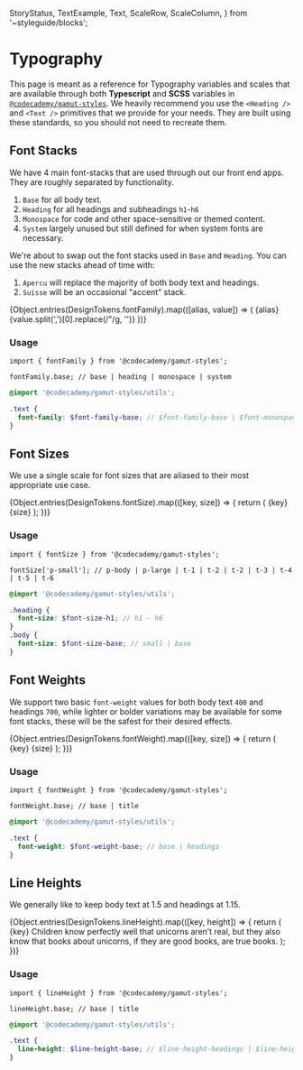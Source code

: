   StoryStatus,
  TextExample,
  Text,
  ScaleRow,
  ScaleColumn,
} from '~styleguide/blocks';

<Meta title="Foundations/Typography" component="Typography" />

# Typography

<StoryStatus status="volatile" />

This page is meant as a reference for Typography variables and scales that are available
through both **Typescript** and **SCSS** variables in [`@codecademy/gamut-styles`](https://www.npmjs.com/package/@codecademy/gamut-styles). We heavily recommend
you use the <LinkTo kind="Typography" story="Heading">`<Heading />`</LinkTo> and <LinkTo kind="Typography" story="Text">`<Text />`</LinkTo>
primitives that we provide for your needs. They are built using these standards, so you should not need to recreate them.

## Font Stacks

We have 4 main font-stacks that are used through out our front end apps. They are roughly separated by functionality.

1. `Base` for all body text.
2. `Heading` for all headings and subheadings `h1`-`h6`
3. `Monospace` for code and other space-sensitive or themed content.
4. `System` largely unused but still defined for when system fonts are necessary.

We're about to swap out the font stacks used in `Base` and `Heading`.
You can use the new stacks ahead of time with:

1. `Apercu` will replace the majority of both body text and headings.
2. `Suisse` will be an occasional "accent" stack.

<Canvas withSource="none" isColumn>
  {Object.entries(DesignTokens.fontFamily).map(([alias, value]) => (
    <ScaleRow key={alias} hasAlias>
      <ScaleColumn>{alias}</ScaleColumn>
      <Text family={value}>{value.split(',')[0].replace(/"/g, '')}</Text>
    </ScaleRow>
  ))}
</Canvas>

### Usage

```tsx
import { fontFamily } from '@codecademy/gamut-styles';

fontFamily.base; // base | heading | monospace | system
```

```scss
@import '@codecademy/gamut-styles/utils';

.text {
  font-family: $font-family-base; // $font-family-base | $font-monospace | $font-system
}
```

## Font Sizes

We use a single scale for font sizes that are aliased to their most appropriate use case.

<Canvas withSource="none" isColumn>
  {Object.entries(DesignTokens.fontSize).map(([key, size]) => {
    return (
      <ScaleRow key={key} hasAlias>
        <ScaleColumn>{key}</ScaleColumn>
        <Text size={size}>{size}</Text>
      </ScaleRow>
    );
  })}
</Canvas>

### Usage

```tsx
import { fontSize } from '@codecademy/gamut-styles';

fontSize['p-small']; // p-body | p-large | t-1 | t-2 | t-2 | t-3 | t-4 | t-5 | t-6
```

```scss
@import '@codecademy/gamut-styles/utils';

.heading {
  font-size: $font-size-h1; // h1 - h6
}
.body {
  font-size: $font-size-base; // small | base
}
```

## Font Weights

We support two basic `font-weight` values for both body text `400` and headings `700`, while lighter or bolder variations may be
available for some font stacks, these will be the safest for their desired effects.

<Canvas withSource="none" isColumn>
  {Object.entries(DesignTokens.fontWeight).map(([key, size]) => {
    return (
      <ScaleRow key={key} hasAlias>
        <ScaleColumn>{key}</ScaleColumn>
        <Text weight={size}>{size}</Text>
      </ScaleRow>
    );
  })}
</Canvas>

### Usage

```tsx
import { fontWeight } from '@codecademy/gamut-styles';

fontWeight.base; // base | title
```

```scss
@import '@codecademy/gamut-styles/utils';

.text {
  font-weight: $font-weight-base; // base | headings
}
```

## Line Heights

We generally like to keep body text at 1.5 and headings at 1.15.

<Canvas withSource="none" isColumn>
  {Object.entries(DesignTokens.lineHeight).map(([key, height]) => {
    return (
      <ScaleRow key={key} hasAlias>
        <ScaleColumn>{key}</ScaleColumn>
        <Text line={height} size="t-5">
          Children know perfectly well that unicorns aren’t real, but they also
          know that books about unicorns, if they are good books, are true
          books.
        </Text>
      </ScaleRow>
    );
  })}
</Canvas>

### Usage

```tsx
import { lineHeight } from '@codecademy/gamut-styles';

lineHeight.base; // base | title
```

```scss
@import '@codecademy/gamut-styles/utils';

.text {
  line-height: $line-height-base; // $line-height-headings | $line-height-base
}
```

